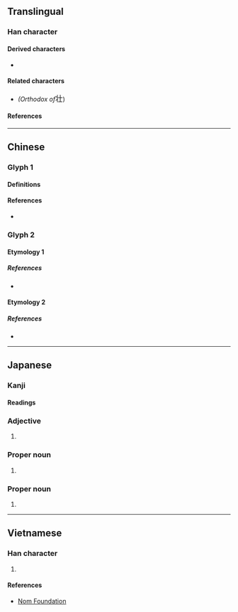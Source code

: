{{also|壯}}
{{character info/new}}
{{character info/new|0x2f851}}
==Translingual==
{{ja-forms|壮|壮|[[壯]]}}

===Han character===
{{Han char|rn=33|rad=士|as=03|sn=6|four=34110|canj=LMG,ILG|ids=⿰丬士(<code>U+58EE</code>),⿰丬土(<code>U+2F851</code>)}}

====Derived characters====
* {{l|mul|[[荘]], [[装]]}}

====Related characters====
* {{l|mul|[[壯]]}} ''(Orthodox {{w|Traditional Chinese|traditional form}} of ''<big>壮</big>)

====References====
{{Han ref|kx=0243.011|dkj=05642|dj=0483.020|hdz=10420.060|uh=58EE}}
{{Han ref|uh=2F851}}

----

==Chinese==

===Glyph 1===
{{Han-glyphref|⿰丬士|}}

====Definitions====
{{zh-see|壯|sv}}

====References====
* {{R:twedu|A00833-003#37}}

===Glyph 2===
{{Han-glyphref|⿰丬土|}}

====Etymology 1====
{{zh-see|壯|v}}

=====References=====
* {{R:twedu|A00833-001#18}}

====Etymology 2====
{{zh-see|牡|v}}

=====References=====
* {{R:twedu|A02490-004#17}}

----

==Japanese==
{{ja-kanji forms|壮|壯}}

===Kanji===
{{ja-kanji|grade=c|rs=士03|kyu=壯}}

====Readings====
{{ja-readings
|goon=しょう<さう
|kanon=そう<しやう
|kun=さか-ん
|nanori=つよし
}}

===Adjective===
{{ja-adj|さかん|decl=na}}

# {{alt-form|lang=ja|sort=さかん|盛ん}}

===Proper noun===
{{ja-pos|proper|そう|hhira=さう}}

# {{given name|lang=ja|sort=そう|male}}

===Proper noun===
{{ja-pos|proper|つよし}}

# {{given name|lang=ja|sort=つよし|male}}

----

==Vietnamese==

===Han character===
{{vi-hantu|rs=士03|[[tráng]]}}

# {{defn|lang=vi|sort=士03}}

====References====
* [http://nomfoundation.org/common/nom_details.php?codepoint=58EE Nom Foundation]